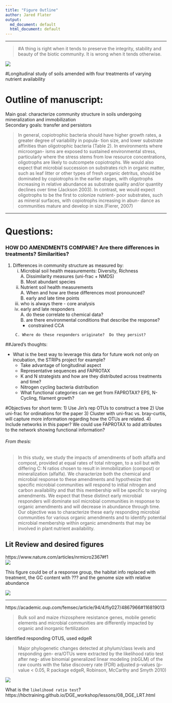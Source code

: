 ```yaml
---
title: "Figure Outline"
author: Jared Flater
output:
  md_document: default
  html_document: default
---
```

****
>#A thing is right when it tends to preserve the integrity, stability and beauty of the biotic community. It is wrong when it tends otherwise.

![](./images/giphy.gif)

#Longitudinal study of soils amended with four treatments of varying nutrient availability

# Outline of manuscript:  
Main goal: characterize community structure in soils undergoing mineralization and immobilization    
Secondary goals: transfer and persistors

>In general, copiotrophic bacteria should have higher
growth rates, a greater degree of variability in popula-
tion size, and lower substrate affinities than oligotrophic
bacteria (Table 2). In environments where microorgan-
isms are exposed to sustained environmental stress,
particularly where the stress stems from low resource
concentrations, oligotrophs are likely to outcompete
copiotrophs. We would also expect that microbial
succession on substrates rich in organic matter, such as
leaf litter or other types of fresh organic detritus, should
be dominated by copiotrophs in the earlier stages, with
oligotrophs increasing in relative abundance as substrate
quality and/or quantity declines over time (Jackson
2003). In contrast, we would expect oligotrophs to be the
first to colonize nutrient-
poor substrates, such as
mineral surfaces, with copiotrophs increasing in abun-
dance as communities mature and develop in size.(Fierer, 2007)    

****

# Questions:

### HOW DO AMENDMENTS COMPARE? Are there differences in treatments? Similarities?
1. Differences in community structure as measured by:   
    i) Microbial soil health measurements:  Diversity, Richness   
        A. Dissimilarity measures (uni-frac + NMDS)    
        B. Most abundant species    
    ii) Nutrient soil health measurements   
        A. When and how are these differences most pronounced?       
        B. early and late time points    
    iii) who is always there - core analysis       
    iiii) early and late responders       
        A. do these correlate to chemical data?     
        B. are there environmental conditions that describe the response?        
            + constrained CCA     
            
        C. Where do these responders originate?  Do they persist?        



##Jared's thoughts:

* What is the best way to leverage this data for future work not only on incubation, the STRIPs project for example? 
    + Take advantage of longitudinal aspect
    + Representative sequences and FAPROTAX
    + K and N strategists and how are they distributed across treatments and time? 
    + Nitrogen cycling bacteria distribution 
    + What functional categories can we get from FAPROTAX? EPS, N-Cycling, filament growth?

#Objectives for short term:
1) Use Jin's rep OTUs to construct a tree
2) Use uni-frac for ordinations for the paper
3) Cluster with uni-frac vs. bray-curtis, will capture more information regarding how the OTUs are related. 
4) Include networks in this paper? We could use FAPROTAX to add attributes to the network showing functional information?

###### From thesis:
>In this study, we study the impacts of amendments of both alfalfa and compost, provided at
equal rates of total nitrogen, to a soil but with differing C: N ratios chosen to result in
immobilization (compost) or mineralization (alfalfa). We characterize both the chemical and
microbial response to these amendments and hypothesize that specific microbial
communities will respond to initial nitrogen and carbon availability and that this membership
will be specific to varying amendments. We expect that these distinct early microbial
responders will dominate soil microbial communities in response to organic amendments and
will decrease in abundance through time. Our objective was to characterize these early
responding microbial communities for various organic amendments and to identify potential
microbial membership within organic amendments that may be involved in plant nutrient
availability.

## Lit Review and desired figures   
https://www.nature.com/articles/nrmicro2367#f1    
![](./images/nrmicro2367-f1.jpg)   

 
This figure could be of a response group, the habitat info replaced with treatment, the GC content with ??? and the genome size with relative abundance

![](./images/nrmicro2367-f4.jpg)  

****    

https://academic.oup.com/femsec/article/94/4/fiy027/4867966#116819013 

>Bulk soil and maize rhizosphere resistance genes, mobile genetic elements and microbial communities are differently impacted by organic and inorganic fertilization      

Identified responding OTUS, used edgeR

>Major phylogenetic changes detected at phylum/class levels and responding gen-
era/OTUs were extracted by the likelihood ratio test after neg-
ative binomial generalized linear modeling (nbGLM) of the raw
counts with the false discovery rate (FDR) adjusted
p-values (p-value < 0.05, R package edgeR, Robinson, McCarthy and Smyth 2010)                  

![](./images/fiy027fig4.jpeg)   

What is the `likelihood ratio test`?   
https://hbctraining.github.io/DGE_workshop/lessons/08_DGE_LRT.html